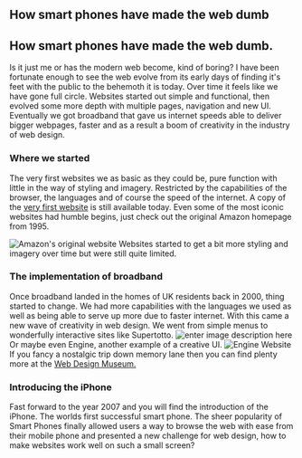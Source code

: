How smart phones have made the web dumb
----------------------------------------
## How smart phones have made the web dumb.

Is it just me or has the modern web become, kind of boring? I have been fortunate enough to see the web evolve from its early days of finding it's feet with the public to the behemoth it is today. Over time it feels like we have gone full circle. Websites started out simple and functional, then evolved some more depth with multiple pages, navigation and new UI. Eventually we got broadband that gave us internet speeds able to deliver bigger webpages, faster and as a result a boom of creativity in the industry of web design.

### Where we started
The very first websites we as basic as they could be, pure function with little in the way of styling and imagery. Restricted by the capabilities of the browser, the languages and of course the speed of the internet. A copy of the [very first website](https://www.webdesignmuseum.org/web-design-history/tim-berners-lee-created-the-first-website-1991) is still available today.  Even some of the most iconic websites had humble begins, just check out the original Amazon homepage from 1995.

![Amazon's original website](https://www.webdesignmuseum.org/uploaded/web-design-history/amazon-1995.png)
Websites started to get a bit more styling and imagery over time but were still quite limited.
### The implementation of broadband
Once broadband landed in the homes of UK residents back in 2000, thing started to change. We had more capabilities with the languages we used as well as being able to serve up more due to faster internet. 
With this came a new wave of creativity in web design. We went from simple menus to wonderfully interactive sites like Supertotto.
![enter image description here](https://www.webdesignmuseum.org/uploaded/fullscreen/supertotto-2004.png)
Or maybe even Engine, another example of a creative UI.
![Engine Website](https://www.webdesignmuseum.org/uploaded/fullscreen/engine-2000.png)
If you fancy a nostalgic trip down memory lane then you can find plenty more at the [Web Design Museum.](https://www.webdesignmuseum.org/gallery/creative)
### Introducing the iPhone
Fast forward to the year 2007 and you will find the introduction of the iPhone. The worlds first successful smart phone. The sheer popularity of Smart Phones finally allowed users a way to browse the web with ease from their mobile phone and presented a new challenge for web design, how to make websites work well on such a small screen?
